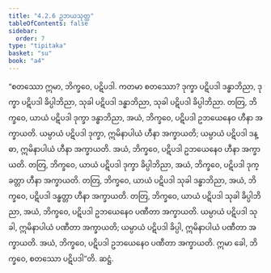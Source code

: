```yaml
---
title: "4.2.6 ဥဘယသုတ္တ"
tableOfContents: false
sidebar:
  order: 7
type: "tipitaka"
basket: "su"
book: "a4"
---
```



<DynamicBreadcrumb />

<Division number="166" book="a4">

<Paragraph number="980" book="a4">
“စတဿော ဣမာ, ဘိက္ခဝေ, ပဋိပဒါ. ကတမာ စတဿော? ဒုက္ခာ ပဋိပဒါ ဒန္ဓာဘိညာ, ဒုက္ခာ ပဋိပဒါ ခိပ္ပါဘိညာ, သုခါ ပဋိပဒါ ဒန္ဓာဘိညာ, သုခါ ပဋိပဒါ ခိပ္ပါဘိညာ.
</Paragraph>

<Paragraph number="981" book="a4">
တတြ, ဘိက္ခဝေ, ယာယံ ပဋိပဒါ ဒုက္ခာ ဒန္ဓာဘိညာ, အယံ, ဘိက္ခဝေ, ပဋိပဒါ ဥဘယေနေဝ ဟီနာ အက္ခာယတိ. ယမ္ပာယံ ပဋိပဒါ ဒုက္ခာ, ဣမိနာပါယံ ဟီနာ အက္ခာယတိ; ယမ္ပာယံ ပဋိပဒါ ဒန္ဓာ, ဣမိနာပါယံ ဟီနာ အက္ခာယတိ. အယံ, ဘိက္ခဝေ, ပဋိပဒါ ဥဘယေနေဝ ဟီနာ အက္ခာယတိ.
</Paragraph>

<Paragraph number="982" book="a4">
တတြ, ဘိက္ခဝေ, ယာယံ ပဋိပဒါ ဒုက္ခာ ခိပ္ပါဘိညာ, အယံ, ဘိက္ခဝေ, ပဋိပဒါ ဒုက္ခတ္တာ ဟီနာ အက္ခာယတိ.
</Paragraph>

<Paragraph number="983" book="a4">
တတြ, ဘိက္ခဝေ, ယာယံ ပဋိပဒါ သုခါ ဒန္ဓာဘိညာ, အယံ, ဘိက္ခဝေ, ပဋိပဒါ ဒန္ဓတ္တာ ဟီနာ အက္ခာယတိ.
</Paragraph>

<Paragraph number="984" book="a4">
တတြ, ဘိက္ခဝေ, ယာယံ ပဋိပဒါ သုခါ ခိပ္ပါဘိညာ, အယံ, ဘိက္ခဝေ, ပဋိပဒါ ဥဘယေနေဝ ပဏီတာ အက္ခာယတိ. ယမ္ပာယံ ပဋိပဒါ သုခါ, ဣမိနာပါယံ ပဏီတာ အက္ခာယတိ; ယမ္ပာယံ ပဋိပဒါ ခိပ္ပါ, ဣမိနာပါယံ ပဏီတာ အက္ခာယတိ. အယံ, ဘိက္ခဝေ, ပဋိပဒါ ဥဘယေနေဝ ပဏီတာ အက္ခာယတိ. ဣမာ ခေါ, ဘိက္ခဝေ, စတဿော ပဋိပဒါ”တိ.

</Paragraph>
</Division>

<Paragraph number="985" type="center" book="a4">
ဆဋ္ဌံ.
</Paragraph>